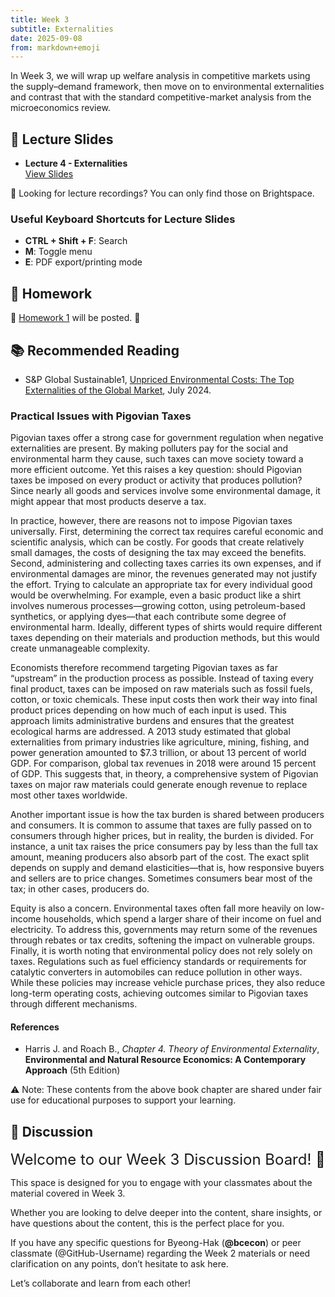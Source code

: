 ```yaml
---
title: Week 3
subtitle: Externalities
date: 2025-09-08
from: markdown+emoji
---
```


In Week 3, we will wrap up welfare analysis in competitive markets using the supply–demand framework, then move on to environmental externalities and contrast that with the standard competitive-market analysis from the microeconomics review.


## 🏫 Lecture Slides 

- **Lecture 4 - Externalities**  
  [View Slides](../econ-lec/econ-340-lec-04-2025-0905.html){target="_blank"}  


🎥 Looking for lecture recordings? You can only find those on Brightspace.


### Useful Keyboard Shortcuts for Lecture Slides
- **CTRL + Shift + F**: Search
- **M**: Toggle menu
- **E**: PDF export/printing mode


<!-- ## ✍️ Classwork -->

<!-- 🏫 [Classwork 2](../econ-cw/econ-340-cw-02.html){target="_blank"} reviews the welfare analysis of externalities. 🏫   -->


## 📝 Homework
🏡 [Homework 1](../econ-hw/econ-340-hw-01.html){target="_blank"} will be posted. 🏡



## 📚 Recommended Reading

- S&P Global Sustainable1, [Unpriced Environmental Costs: The Top Externalities of the Global Market](https://bcecon.github.io/docs/Unpriced-Environmental-Costs-The-Top-Externalities-of-the-Global-Market-Report.pdf), July 2024.

### Practical Issues with Pigovian Taxes

Pigovian taxes offer a strong case for government regulation when negative externalities are present. By making polluters pay for the social and environmental harm they cause, such taxes can move society toward a more efficient outcome. Yet this raises a key question: should Pigovian taxes be imposed on every product or activity that produces pollution? Since nearly all goods and services involve some environmental damage, it might appear that most products deserve a tax.

In practice, however, there are reasons not to impose Pigovian taxes universally. First, determining the correct tax requires careful economic and scientific analysis, which can be costly. For goods that create relatively small damages, the costs of designing the tax may exceed the benefits. Second, administering and collecting taxes carries its own expenses, and if environmental damages are minor, the revenues generated may not justify the effort. Trying to calculate an appropriate tax for every individual good would be overwhelming. For example, even a basic product like a shirt involves numerous processes—growing cotton, using petroleum-based synthetics, or applying dyes—that each contribute some degree of environmental harm. Ideally, different types of shirts would require different taxes depending on their materials and production methods, but this would create unmanageable complexity.

Economists therefore recommend targeting Pigovian taxes as far “upstream” in the production process as possible. Instead of taxing every final product, taxes can be imposed on raw materials such as fossil fuels, cotton, or toxic chemicals. These input costs then work their way into final product prices depending on how much of each input is used. This approach limits administrative burdens and ensures that the greatest ecological harms are addressed. A 2013 study estimated that global externalities from primary industries like agriculture, mining, fishing, and power generation amounted to $7.3 trillion, or about 13 percent of world GDP. For comparison, global tax revenues in 2018 were around 15 percent of GDP. This suggests that, in theory, a comprehensive system of Pigovian taxes on major raw materials could generate enough revenue to replace most other taxes worldwide.

Another important issue is how the tax burden is shared between producers and consumers. It is common to assume that taxes are fully passed on to consumers through higher prices, but in reality, the burden is divided. For instance, a unit tax raises the price consumers pay by less than the full tax amount, meaning producers also absorb part of the cost. The exact split depends on supply and demand elasticities—that is, how responsive buyers and sellers are to price changes. Sometimes consumers bear most of the tax; in other cases, producers do.

Equity is also a concern. Environmental taxes often fall more heavily on low-income households, which spend a larger share of their income on fuel and electricity. To address this, governments may return some of the revenues through rebates or tax credits, softening the impact on vulnerable groups. Finally, it is worth noting that environmental policy does not rely solely on taxes. Regulations such as fuel efficiency standards or requirements for catalytic converters in automobiles can reduce pollution in other ways. While these policies may increase vehicle purchase prices, they also reduce long-term operating costs, achieving outcomes similar to Pigovian taxes through different mechanisms.

#### References
- Harris J. and Roach B., *Chapter 4. Theory of Environmental Externality*, **Environmental and Natural Resource Economics: A Contemporary Approach** (5th Edition)

⚠️ Note: These contents from the above book chapter are shared under fair use for educational purposes to support your learning.


## 💬 Discussion

<font size = "5">Welcome to our Week 3 Discussion Board! 👋 </font>


This space is designed for you to engage with your classmates about the material covered in Week 3.

Whether you are looking to delve deeper into the content, share insights, or have questions about the content, this is the perfect place for you.

If you have any specific questions for Byeong-Hak (**@bcecon**) or peer classmate (@GitHub-Username) regarding the Week 2 materials or need clarification on any points, don't hesitate to ask here. 

Let's collaborate and learn from each other!

